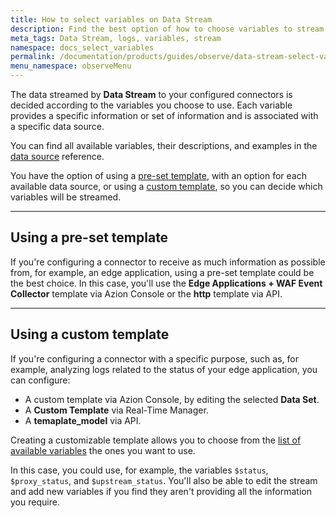 ```yaml
---
title: How to select variables on Data Stream
description: Find the best option of how to choose variables to stream your data.
meta_tags: Data Stream, logs, variables, stream
namespace: docs_select_variables
permalink: /documentation/products/guides/observe/data-stream-select-variables/
menu_namespace: observeMenu
---
```



The data streamed by **Data Stream** to your configured connectors is decided according to the variables you choose to use. Each variable provides a specific information or set of information and is associated with a specific data source.

You can find all available variables, their descriptions, and examples in the [data source](/en/documentation/products/observe/data-stream/#data-sources) reference.

You have the option of using a [pre-set template](using-a-pre-set-template), with an option for each available data source, or using a [custom template](using-a-custom-template), so you can decide which variables will be streamed.

---

## Using a pre-set template

If you're configuring a connector to receive as much information as possible from, for example, an edge application, using a pre-set template could be the best choice. In this case, you'll use the **Edge Applications + WAF Event Collector** template via Azion Console or the **http** template via API.

<LinkButton link="/en/documentation/products/guides/use-data-stream/" label="go to how to configure a stream guide" outlined />

---

## Using a custom template

If you're configuring a connector with a specific purpose, such as, for example, analyzing logs related to the status of your edge application, you can configure:

- A custom template via Azion Console, by editing the selected **Data Set**.
- A **Custom Template** via Real-Time Manager.
- A **temaplate_model** via API.

Creating a customizable template allows you to choose from the [list of available variables](/en/documentation/products/observe/data-stream/#data-sources) the ones you want to use.

In this case, you could use, for example, the variables `$status`, `$proxy_status`, and `$upstream_status`. You'll also be able to edit the stream and add new variables if you find they aren't providing all the information you require.

<LinkButton link="/en/documentation/products/guides/data-stream-custom-template/" label="go to custom template via Azion Console guide" outlined /> <br /><br />

<LinkButton link="https://api.azion.com/#e4586549-13a9-4bc2-a37e-9000e4588d9a" label="go to custom template api request" outlined /><br />

